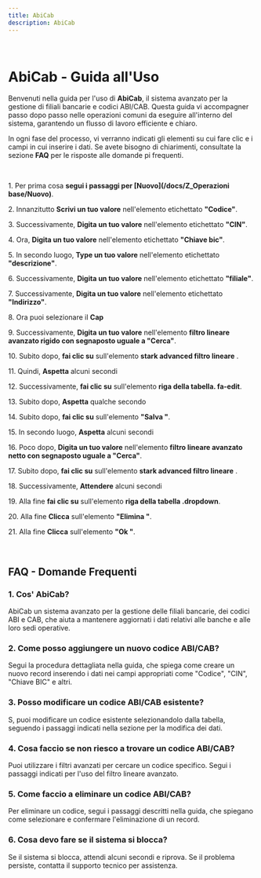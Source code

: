 ```yaml
---
title: AbiCab
description: AbiCab
---
```

&nbsp;

# AbiCab \- Guida all\'Uso

Benvenuti nella guida per l\'uso di **AbiCab**\, il sistema avanzato per la gestione di filiali bancarie e codici ABI\/CAB\. Questa guida vi accompagner passo dopo passo nelle operazioni comuni da eseguire all\'interno del sistema\, garantendo un flusso di lavoro efficiente e chiaro\.

In ogni fase del processo\, vi verranno indicati gli elementi su cui fare clic e i campi in cui inserire i dati\. Se avete bisogno di chiarimenti\, consultate la sezione **FAQ** per le risposte alle domande pi frequenti\.

&nbsp;

1\. Per prima cosa **segui i passaggi per [Nuovo](/docs/Z_Operazioni base/Nuovo)**\.

2\. Innanzitutto **Scrivi un tuo valore** nell\'elemento etichettato **\"Codice\"**\.

3\. Successivamente\, **Digita un tuo valore** nell\'elemento etichettato **\"CIN\"**\.

4\. Ora\, **Digita un tuo valore** nell\'elemento etichettato **\"Chiave bic\"**\.

5\. In secondo luogo\, **Type un tuo valore** nell\'elemento etichettato **\"descrizione\"**\.

6\. Successivamente\, **Digita un tuo valore** nell\'elemento etichettato **\"filiale\"**\.

7\. Successivamente\, **Digita un tuo valore** nell\'elemento etichettato **\"Indirizzo\"**\.

8\. Ora puoi selezionare il **Cap**

9\. Successivamente\, **Digita un tuo valore** nell\'elemento **filtro lineare avanzato rigido con segnaposto uguale a \"Cerca\"**\.

10\. Subito dopo\, **fai clic su** sull\'elemento **stark advanced filtro lineare** \.

11\. Quindi\, **Aspetta** alcuni secondi

12\. Successivamente\, **fai clic su** sull\'elemento **riga della tabella\. fa\-edit**\.

13\. Subito dopo\, **Aspetta** qualche secondo

14\. Subito dopo\, **fai clic su** sull\'elemento **\"Salva \"**\.

15\. In secondo luogo\, **Aspetta** alcuni secondi

16\. Poco dopo\, **Digita un tuo valore** nell\'elemento **filtro lineare avanzato netto con segnaposto uguale a \"Cerca\"**\.

17\. Subito dopo\, **fai clic su** sull\'elemento **stark advanced filtro lineare** \.

18\. Successivamente\, **Attendere** alcuni secondi

19\. Alla fine **fai clic su** sull\'elemento **riga della tabella \.dropdown**\.

20\. Alla fine **Clicca** sull\'elemento **\"Elimina \"**\.

21\. Alla fine **Clicca** sull\'elemento **\"Ok \"**\.

&nbsp;

## FAQ \- Domande Frequenti

### 1\. **Cos\' AbiCab\?**

AbiCab  un sistema avanzato per la gestione delle filiali bancarie\, dei codici ABI e CAB\, che aiuta a mantenere aggiornati i dati relativi alle banche e alle loro sedi operative\.

### 2\. **Come posso aggiungere un nuovo codice ABI\/CAB\?**

Segui la procedura dettagliata nella guida\, che spiega come creare un nuovo record inserendo i dati nei campi appropriati come \"Codice\"\, \"CIN\"\, \"Chiave BIC\" e altri\.

### 3\. **Posso modificare un codice ABI\/CAB esistente\?**

S\, puoi modificare un codice esistente selezionandolo dalla tabella\, seguendo i passaggi indicati nella sezione per la modifica dei dati\.

### 4\. **Cosa faccio se non riesco a trovare un codice ABI\/CAB\?**

Puoi utilizzare i filtri avanzati per cercare un codice specifico\. Segui i passaggi indicati per l\'uso del filtro lineare avanzato\.

### 5\. **Come faccio a eliminare un codice ABI\/CAB\?**

Per eliminare un codice\, segui i passaggi descritti nella guida\, che spiegano come selezionare e confermare l\'eliminazione di un record\.

### 6\. **Cosa devo fare se il sistema si blocca\?**

Se il sistema si blocca\, attendi alcuni secondi e riprova\. Se il problema persiste\, contatta il supporto tecnico per assistenza\.
